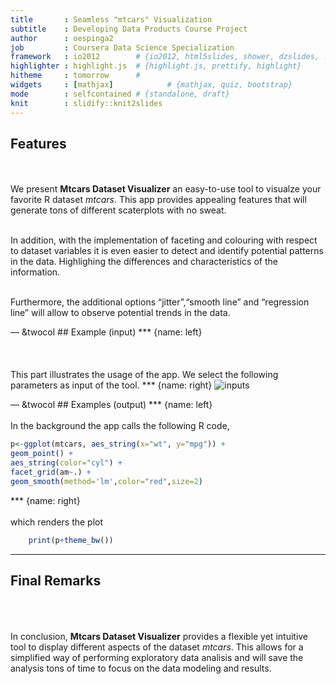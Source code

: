 ```yaml
---
title       : Seamless "mtcars" Visualization
subtitle    : Developing Data Products Course Project
author      : oespinga2
job         : Coursera Data Science Specialization
framework   : io2012        # {io2012, html5slides, shower, dzslides, ...}
highlighter : highlight.js  # {highlight.js, prettify, highlight}
hitheme     : tomorrow      # 
widgets     : [mathjax]            # {mathjax, quiz, bootstrap}
mode        : selfcontained # {standalone, draft}
knit        : slidify::knit2slides
---
```


## Features
<br/><br/>
We present  **Mtcars Dataset Visualizer** an easy-to-use tool to visualze your favorite R dataset *mtcars*. This app provides appealing features that will generate tons of different scaterplots with no sweat.

<br/>
In addition, with the implementation of faceting and colouring with respect to dataset variables it is even easier to detect and identify potential patterns in the data. Highlighing the differences and characteristics of the information.

<br/>
Furthermore, the additional options "jitter","smooth line" and "regression line" will allow to observe potential trends in the data.

--- &twocol
## Example (input)
*** {name: left}
<br/><br/><br/><br/>
This part illustrates the usage of the app. We select the following parameters as input of the tool.
*** {name: right}
![inputs](inputs.png "Showing inputs")

--- &twocol
## Examples (output)
*** {name: left}
<br/><br/>
In the background the app calls the following R code,
```r
p<-ggplot(mtcars, aes_string(x="wt", y="mpg")) + 
geom_point() + 
aes_string(color="cyl") + 
facet_grid(am~.) + 
geom_smooth(method='lm',color="red",size=2)
```

*** {name: right}
<br/><br/>
which renders the plot

```r
    print(p+theme_bw())
```

--- 
## Final Remarks
<br/><br/><br/>
In conclusion, **Mtcars Dataset Visualizer** provides a flexible yet intuitive tool to display different aspects of the dataset *mtcars*. This allows for a simplified way of performing exploratory data analisis and will save the analysis tons of time to focus on the data modeling and results.

